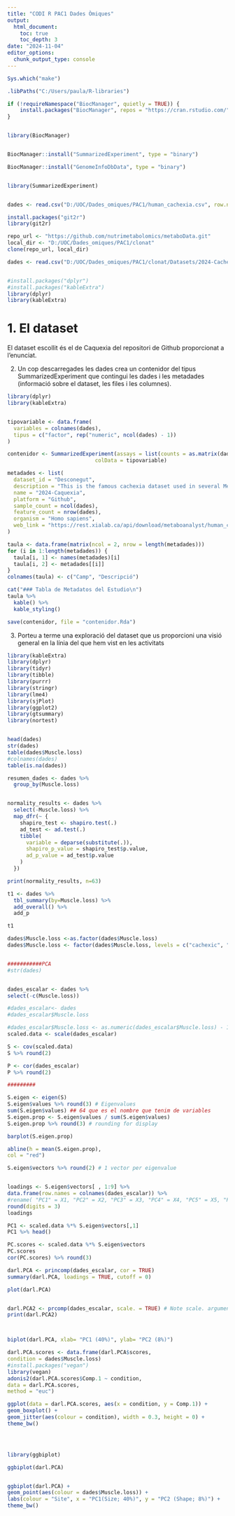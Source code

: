 ---
title: "CODI R PAC1 Dades Òmiques"
output:
  html_document:
    toc: true
    toc_depth: 3
date: "2024-11-04"
editor_options: 
  chunk_output_type: console
---

```{r setup, include=FALSE}
Sys.which("make")

.libPaths("C:/Users/paula/R-libraries")

if (!requireNamespace("BiocManager", quietly = TRUE)) {
    install.packages("BiocManager", repos = "https://cran.rstudio.com/")
}


library(BiocManager)


BiocManager::install("SummarizedExperiment", type = "binary")

BiocManager::install("GenomeInfoDbData", type = "binary")


library(SummarizedExperiment)


dades <- read.csv("D:/UOC/Dades_omiques/PAC1/human_cachexia.csv", row.names = 1)

install.packages("git2r")
library(git2r)

repo_url <- "https://github.com/nutrimetabolomics/metaboData.git"
local_dir <- "D:/UOC/Dades_omiques/PAC1/clonat" 
clone(repo_url, local_dir)

dades <- read.csv("D:/UOC/Dades_omiques/PAC1/clonat/Datasets/2024-Cachexia/human_cachexia.csv", row.names = 1)


#install.packages("dplyr")
#install.packages("kableExtra")
library(dplyr)
library(kableExtra)
```

# 1. El dataset 

El dataset escollit és el de Caquexia del repositori de Github proporcionat a l'enunciat.


2. Un cop descarregades les dades crea un contenidor del tipus SummarizedExperiment que contingui les dades i les metadades (informació sobre el dataset, les files i les columnes). 


```{r}

library(dplyr)
library(kableExtra)


tipovariable <- data.frame(
  variables = colnames(dades),
  tipus = c("factor", rep("numeric", ncol(dades) - 1))
)

contenidor <- SummarizedExperiment(assays = list(counts = as.matrix(dades)),
                            colData = tipovariable)

metadades <- list(
  dataset_id = "Desconegut",  
  description = "This is the famous cachexia dataset used in several MetaboAnalyst tutorials",
  name = "2024-Caquexia",
  platform = "Github",  
  sample_count = ncol(dades),  
  feature_count = nrow(dades),  
  organism = "Homo sapiens",
  web_link = "https://rest.xialab.ca/api/download/metaboanalyst/human_cachexia.csv"
)

taula <- data.frame(matrix(ncol = 2, nrow = length(metadades)))
for (i in 1:length(metadades)) {
  taula[i, 1] <- names(metadades)[i]
  taula[i, 2] <- metadades[[i]]
}
colnames(taula) <- c("Camp", "Descripció")

cat("### Tabla de Metadatos del Estudio\n")
taula %>%
  kable() %>%
  kable_styling()

save(contenidor, file = "contenidor.Rda")

```


3. Porteu a terme una exploració del dataset que us proporcioni una visió general en la línia del que hem vist en les activitats

```{r}

library(kableExtra)
library(dplyr) 
library(tidyr) 
library(tibble)
library(purrr)
library(stringr)
library(lme4) 
library(sjPlot)
library(ggplot2)
library(gtsummary)
library(nortest)


head(dades)
str(dades)
table(dades$Muscle.loss)
#colnames(dades)
table(is.na(dades))

resumen_dades <- dades %>%
  group_by(Muscle.loss) 


normality_results <- dades %>%
  select(-Muscle.loss) %>% 
  map_dfr(~ {
    shapiro_test <- shapiro.test(.)
    ad_test <- ad.test(.)          
    tibble(
      variable = deparse(substitute(.)),
      shapiro_p_value = shapiro_test$p.value,
      ad_p_value = ad_test$p.value
    )
  })

print(normality_results, n=63)

t1 <- dades %>% 
  tbl_summary(by=Muscle.loss) %>%
  add_overall() %>% 
  add_p

t1

dades$Muscle.loss <-as.factor(dades$Muscle.loss)
dades$Muscle.loss <- factor(dades$Muscle.loss, levels = c("cachexic", "control"))


###########PCA
#str(dades)


dades_escalar <- dades %>%
select(-c(Muscle.loss))

#dades_escalar<- dades
#dades_escalar$Muscle.loss

#dades_escalar$Muscle.loss <- as.numeric(dades_escalar$Muscle.loss) - 1
scaled.data <- scale(dades_escalar)

S <- cov(scaled.data)
S %>% round(2)

P <- cor(dades_escalar)
P %>% round(2)

#########

S.eigen <- eigen(S)
S.eigen$values %>% round(3) # Eigenvalues
sum(S.eigen$values) ## 64 que es el nombre que tenim de variables
S.eigen.prop <- S.eigen$values / sum(S.eigen$values)
S.eigen.prop %>% round(3) # rounding for display

barplot(S.eigen.prop)

abline(h = mean(S.eigen.prop),
col = "red")

S.eigen$vectors %>% round(2) # 1 vector per eigenvalue


loadings <- S.eigen$vectors[ , 1:9] %>%
data.frame(row.names = colnames(dades_escalar)) %>%
#rename( "PC1" = X1, "PC2" = X2, "PC3" = X3, "PC4" = X4, "PC5" = X5, "PC6" = X6, "PC7" = X7, "PC8" = X8, "PC9" = X9) %>%
round(digits = 3)
loadings

PC1 <- scaled.data %*% S.eigen$vectors[,1]
PC1 %>% head()

PC.scores <- scaled.data %*% S.eigen$vectors
PC.scores
cor(PC.scores) %>% round(3) 

darl.PCA <- princomp(dades_escalar, cor = TRUE)
summary(darl.PCA, loadings = TRUE, cutoff = 0)

plot(darl.PCA)


darl.PCA2 <- prcomp(dades_escalar, scale. = TRUE) # Note scale. argument
print(darl.PCA2)



biplot(darl.PCA, xlab= "PC1 (40%)", ylab= "PC2 (8%)")

darl.PCA.scores <- data.frame(darl.PCA$scores,
condition = dades$Muscle.loss)
#install.packages("vegan")
library(vegan)
adonis2(darl.PCA.scores$Comp.1 ~ condition,
data = darl.PCA.scores,
method = "euc")

ggplot(data = darl.PCA.scores, aes(x = condition, y = Comp.1)) +
geom_boxplot() +
geom_jitter(aes(colour = condition), width = 0.3, height = 0) +
theme_bw()




library(ggbiplot)

ggbiplot(darl.PCA)


ggbiplot(darl.PCA) +
geom_point(aes(colour = dades$Muscle.loss)) +
labs(colour = "Site", x = "PC1(Size; 40%)", y = "PC2 (Shape; 8%)") +
theme_bw()


```













